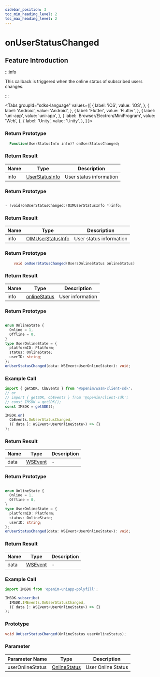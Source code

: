 ```yaml
---
sidebar_position: 3
toc_min_heading_level: 2
toc_max_heading_level: 2
---
```


# onUserStatusChanged

## Feature Introduction

:::info

This callback is triggered when the online status of subscribed users changes.

:::

<Tabs
groupId="sdks-language"
values={[
{ label: 'iOS', value: 'iOS', },
{ label: 'Android', value: 'Android', },
{ label: 'Flutter', value: 'Flutter', },
{ label: 'uni-app', value: 'uni-app', },
{ label: 'Browser/Electron/MiniProgram', value: 'Web', },
{ label: 'Unity', value: 'Unity', },
]
}>

<TabItem value="Flutter">

### Return Prototype

```dart showLineNumbers
  Function(UserStatusInfo info)? onUserStatusChanged;
```

### Return Result

| Name | Type           | Description           |
| ---- | -------------- | ----------------------|
| info | [UserStatusInfo](/class/user/userStatusInfo.mdx) | User status information |

</TabItem>

<TabItem value="iOS">

### Return Prototype

```swift showLineNumbers

- (void)onUserStatusChanged:(OIMUserStatusInfo *)info;

```

### Return Result

| Name | Type              | Description           |
| ---- | ----------------- | ----------------------|
| info | [OIMUserStatusInfo](/class/user/userStatusInfo.mdx) | User status information |

</TabItem>

<TabItem value="Android">

### Return Prototype

```java showLineNumbers
    void onUserStatusChanged(UsersOnlineStatus onlineStatus)
```

### Return Result

| Name | Type                                                    | Description   |
| ---- | ------------------------------------------------------- | ------------- |
| info | [onlineStatus](/class/user/userStatusInfo.mdx) | User information |

</TabItem>

<TabItem value="Web">

### Return Prototype

```ts showLineNumbers

enum OnlineState {
  Online = 1,
  Offline = 0,
}
type UserOnlineState = {
  platformID: Platform;
  status: OnlineState;
  userID: string;
};
onUserStatusChanged(data: WSEvent<UserOnlineState>): void;

```

### Example Call

```js showLineNumbers
import { getSDK, CbEvents } from '@openim/wasm-client-sdk';
// or
// import { getSDK, CbEvents } from '@openim/client-sdk';
// const IMSDK = getSDK();
const IMSDK = getSDK();

IMSDK.on(
  CbEvents.OnUserStatusChanged,
  ({ data }: WSEvent<UserOnlineState>) => {}
);
```

### Return Result

| Name | Type                                    | Description |
| ---- | --------------------------------------- | ----------- |
| data | [WSEvent](/class/response.mdx) | -          |

</TabItem>

<TabItem value="uni-app">

### Return Prototype

```ts showLineNumbers

enum OnlineState {
  Online = 1,
  Offline = 0,
}
type UserOnlineState = {
  platformID: Platform;
  status: OnlineState;
  userID: string;
};
onUserStatusChanged(data: WSEvent<UserOnlineState>): void;

```

### Return Result

| Name | Type                                    | Description |
| ---- | --------------------------------------- | ----------- |
| data | [WSEvent](/class/response.mdx) | -          |

### Example Call

```js showLineNumbers
import IMSDK from 'openim-uniapp-polyfill';

IMSDK.subscribe(
  IMSDK.IMEvents.OnUserStatusChanged,
  ({ data }: WSEvent<UserOnlineState>) => {}
);
```

</TabItem>

<TabItem value="Unity">

### Prototype

```C# showLineNumbers
void OnUserStatusChanged(OnlineStatus userOnlineStatus);
```

### Parameter

| Parameter Name  | Type           | Description     |
| ---- | -------------- | -------- |
| userOnlineStatus | [OnlineStatus](/class/user/userStatusInfo.mdx) | User Online Status|

</TabItem>

</Tabs>